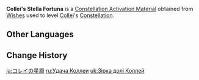 {{Item Infobox
|id           = 1167
|image        = Item Stella Fortuna (4 Star).png
|type         = Constellation Activation Materials
|group        = Stella Fortuna
|quality      = 4
|description  = [[Collei]]'s Constellation Activation Material
|source1      = [[Wishes]]
}}
'''Collei's Stella Fortuna''' is a [[Constellation Activation Material]] obtained from [[Wishes]] used to level [[Collei]]'s [[Constellation]].

==Other Languages==
{{Other Languages
|en      = Collei's Stella Fortuna
|zhs     = 柯莱的命星
|zhs_rm  = Kēlái de Mìngxīng
|zht     = 柯萊的命星
|zht_rm  = Kēlái de Mìngxīng
|zh_tl   = Collei's {{Lex|Stella Fortuna|zh}}
|ja      = コレイの星屑
|ja_rm   = Korei no Hoshikuzu
|ja_tl   = Collei's {{Lex|Stella Fortuna|ja}}
|ko      = 콜레이의 운명의 별
|ko_rm   = Kollei-ui Unmyeong-ui Byeol
|ko_tl   = Collei's {{Lex|Stella Fortuna|ko}}
|es      = Stella Fortuna de Collei
|es_tl   = Collei's Stella Fortuna
|fr      = Stella Fortuna de Collei
|fr_tl   = Collei's Stella Fortuna
|ru      = <!--Удача Коллеи-->
|ru_tl   = <!--Collei's {{Lex|Stella Fortuna|ru}}-->
|th      = ดวงดาวแห่งชีวิตของ Collei
|th_rm   = Duangdao haeng Chiwit khong Collei
|th_tl   = Collei's {{Lex|Stella Fortuna|th}}
|vi      = Chòm Sao Của Collei
|vi_tl   = Collei's {{Lex|Stella Fortuna|vi}}
|de      = Stella Fortuna von Collei
|de_tl   = Collei's Stella Fortuna
|id      = Collei's Stella Fortuna
|pt      = <!--Constelação de Collei/Stella Fortuna de Collei-->
|pt_tl   = <!--Collei's Stella Fortuna-->
|tr      = <!--Collei' Yaşam Yıldızı-->
|tr_tl   = <!--Collei's Stella Fortuna-->
|it      = Stella Fortuna di Collei
|it_tl   = Collei's Stella Fortuna
}}

==Change History==
{{Change History|3.0}}

[[ja:コレイの星屑]]
[[ru:Удача Коллеи]]
[[uk:Зірка долі Коллей]]